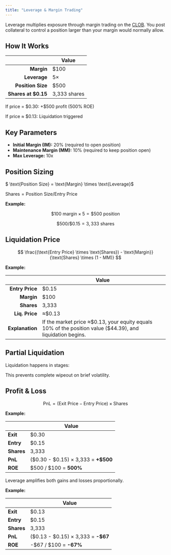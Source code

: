 ```yaml
---
title: "Leverage & Margin Trading"
---
```


Leverage multiplies exposure through margin trading on the [CLOB](/architecture/clob). You post collateral to control a position larger than your margin would normally allow.

## How It Works

|                      | **Value**    |
| -------------------: | ------------ |
| **Margin**           | \$100        |
| **Leverage**         | 5×           |
| **Position Size**    | \$500        |
| **Shares at \$0.15** | 3,333 shares |

If price = \$0.30: +\$500 profit (500% ROE)

If price ≈ \$0.13: Liquidation triggered

## Key Parameters

- **Initial Margin (IM):** 20% (required to open position)
- **Maintenance Margin (MM):** 10% (required to keep position open)
- **Max Leverage:** 10x

## Position Sizing

$ \text{Position Size} = \text{Margin} \times \text{Leverage}$

$\text{Shares} = \text{Position Size} / \text{Entry Price}$

**Example:**

$$
\$100 \ \text{margin} \times 5 = \$500 \ \text{position}
$$

$$
\$500 / \$0.15 = 3,333 \ \text{shares}
$$

## Liquidation Price

$$
\frac{(\text{Entry Price} \times \text{Shares}) - \text{Margin}}{\text{Shares} \times (1 - MM)}
$$

**Example:**

|                 | **Value**                                                                                                    |
| --------------: | ------------------------------------------------------------------------------------------------------------ |
| **Entry Price** | \$0.15                                                                                                       |
| **Margin**      | \$100                                                                                                        |
| **Shares**      | 3,333                                                                                                        |
| **Liq. Price**  | ≈\$0.13                                                                                                      |
| **Explanation** | If the market price ≈\$0.13, your equity equals 10% of the position value (\$44.39), and liquidation begins. |

## Partial Liquidation

Liquidation happens in stages:

<Steps>
  <Step title="
First trigger: liquidate 25% of position" titleSize="h3">
    
  </Step>
  <Step title="
Apply 10% penalty to insurance fund" titleSize="h3">
    
  </Step>
  <Step title="
Check if still underwater" titleSize="h3">
    
  </Step>
  <Step title="If yes: liquidate another 25%" titleSize="h3">
    
  </Step>
  <Step title="Full liquidation only if necessary" titleSize="h3">
    
  </Step>
</Steps>

This prevents complete wipeout on brief volatility.

## Profit & Loss

$$
\text{PnL} = (\text{Exit Price} - \text{Entry Price}) \times \text{Shares}
$$

**Example:**

|            | Value                                   |
| ---------- | --------------------------------------- |
| **Exit**   | \$0.30                                  |
| **Entry**  | \$0.15                                  |
| **Shares** | 3,333                                   |
| **PnL**    | (\$0.30 - \$0.15) × 3,333 = **\+\$500** |
| **ROE**    | \$500 / \$100 = **500%**                |

Leverage amplifies both gains and losses proportionally.

**Example:**

|            | Value                                 |
| ---------- | ------------------------------------- |
| **Exit**   | \$0.13                                |
| **Entry**  | \$0.15                                |
| **Shares** | 3,333                                 |
| **PnL**    | (\$0.13 - \$0.15) × 3,333 = **-\$67** |
| **ROE**    | -\$67 / \$100 = **-67%**              |